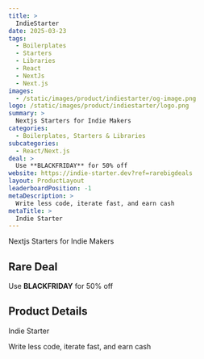 ```yaml
---
title: >
  IndieStarter
date: 2025-03-23
tags:
  - Boilerplates
  - Starters
  - Libraries
  - React
  - NextJs
  - Next.js
images:
  - /static/images/product/indiestarter/og-image.png
logo: /static/images/product/indiestarter/logo.png
summary: >
  Nextjs Starters for Indie Makers
categories:
  - Boilerplates, Starters & Libraries
subcategories:
  - React/Next.js
deal: >
  Use **BLACKFRIDAY** for 50% off
website: https://indie-starter.dev?ref=rarebigdeals
layout: ProductLayout
leaderboardPosition: -1
metaDescription: >
  Write less code, iterate fast, and earn cash
metaTitle: >
  Indie Starter
---
```

Nextjs Starters for Indie Makers

## Rare Deal

Use **BLACKFRIDAY** for 50% off

## Product Details

Indie Starter

Write less code, iterate fast, and earn cash
